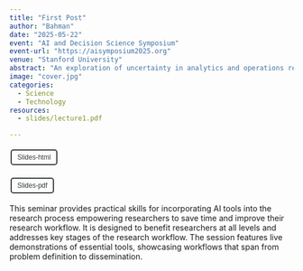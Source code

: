 ```yaml
---
title: "First Post"
author: "Bahman"
date: "2025-05-22"
event: "AI and Decision Science Symposium"
event-url: "https://aisymposium2025.org"
venue: "Stanford University"
abstract: "An exploration of uncertainty in analytics and operations research."
image: "cover.jpg"
categories:
  - Science
  - Technology
resources:
  - slides/lecture1.pdf

---
```


<link rel="stylesheet" href="https://cdnjs.cloudflare.com/ajax/libs/font-awesome/6.0.0-beta3/css/all.min.css">

<style>
/* Custom button style */
button {
  background-color: transparent; /* No filling */
  border: 2px solid rgb(55, 58, 60); /* Gray border */
  color: rgb(55, 58, 60); /* Gray text */
  padding: 5px 10px;
  text-align: center;
  text-decoration: none;
  display: inline-block;
  font-size: 12px;
  margin: 4px 2px;
  cursor: pointer;
  border-radius: 5px; /* Rounded corners */
}

/* Hover effect for Journal article */
#journal-article-btn:hover {
  border-color: #0066b2; /* Blue border on hover */
  color: #0066b2; /* Blue text on hover */
}

/* Hover effect for GitHub repo */
#github-repo-btn:hover {
  border-color: #00A86B; /* Green border on hover */
  color: #00A86B; /* Green text on hover */
}
</style>


<a href="slides/lecture1.html" target="_blank" rel="noopener noreferrer">
  <button id="journal-article-btn">
    <i class="fas fa-bookmark"></i> Slides-html
  </button>
</a>

<a href="slides/lecture1.pdf" target="_blank" rel="noopener noreferrer">
  <button id="journal-article-btn">
    <i class="fas fa-bookmark"></i> Slides-pdf
  </button>
</a>

This seminar provides practical skills for incorporating AI tools into the research process empowering researchers to save time and improve their research workflow. It is designed to benefit researchers at all levels and addresses key stages of the research workflow. The session features live demonstrations of essential tools, showcasing workflows that span from problem definition to dissemination.